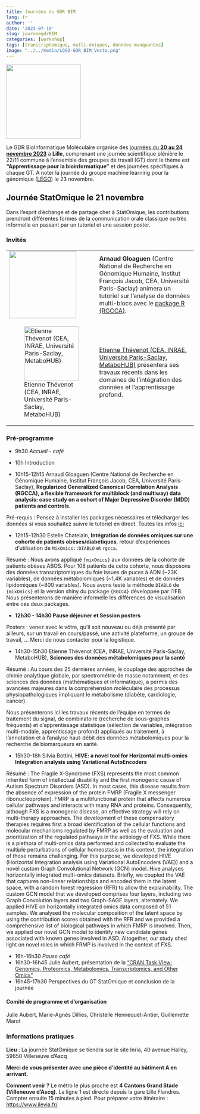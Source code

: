 ```yaml
---
title: Journées du GDR BIM
lang: fr
author: ''
date: '2023-07-19'
slug: journeegdrBIM
categories: [workshop]
tags: [transcriptomique, mutli-omiques, données manquantes]
image: "../../media/LOGO-GDR_BIM_Vecto.png"
---
```


<img src="../../../../media/LOGO-GDR_BIM_Vecto.png" width="200"/>

Le GDR BioInformatique Moléculaire organise des [journées du **20 au 24 novembre 2023**](https://www.gdr-bim.cnrs.fr/journees-du-gdr-bim-2023/) à **Lille**, comprenant une journée scientifique plénière le 22/11 commune à l'ensemble des groupes de travail (GT) dont le thème est **"Apprentissage pour la bioinformatique"** et des journées spécifiques à chaque GT. A noter la journée du groupe machine learning pour la génomique ([LEGO](https://gt-lego.cnrs.fr/)) le 23 novembre.

## Journée StatOmique le 21 novembre

Dans l'esprit d'échange et de partage cher à StatOmique, les contributions prendront différentes formes de la communication orale classique ou très informelle en passant par un tutoriel et une session poster.

### Invités

+---------------------------------------------------------------------------------------------------------------------------+----------------------------------------------------------------------------------------------------------------------------------------------------------------------------------------------------------------------------------------------------------------+
| ![](/media/2023-gdrBiM/arnaudgloaguen.png){fig-align="left" width="180"}                                                  | **Arnaud Gloaguen** (Centre National de Recherche en Génomique Humaine, Institut François Jacob, CEA, Université Paris-Saclay) animera un tutoriel sur l'analyse de données multi-blocs avec le [package R {RGCCA}](https://cran.r-project.org/package=RGCCA). |
+---------------------------------------------------------------------------------------------------------------------------+----------------------------------------------------------------------------------------------------------------------------------------------------------------------------------------------------------------------------------------------------------------+
| ![Etienne Thévenot (CEA, INRAE, Université Paris-Saclay, MetaboHUB)](/media/2023-gdrBiM/etiennethevenot.png){width="146"} | [Etienne Thévenot (CEA, INRAE, Université Paris-Saclay, MetaboHUB)](https://odisce.github.io/index.html) présentera ses travaux récents dans les domaines de l'intégration des données et l'apprentissage profond.                                             |
+---------------------------------------------------------------------------------------------------------------------------+----------------------------------------------------------------------------------------------------------------------------------------------------------------------------------------------------------------------------------------------------------------+

### Pré-programme

-   9h30 *Accueil - café*

-   10h Introduction

-   10h15-12h15 Arnaud Gloaguen (Centre National de Recherche en Génomique Humaine, Institut François Jacob, CEA, Université Paris-Saclay), **Regularized Generalized Canonical Correlation Analysis (RGCCA), a flexible framework for multiblock (and multiway) data analysis: case study on a cohort of Major Depressive Disorder (MDD) patients and controls**.

::: {.callout-note appearance="simple" icon="false"}
Pré-requis : Pensez à installer les packages nécessaires et télécharger les données si vous souhaitez suivre le tutoriel en direct.
Toutes les infos [ici](https://github.com/AGloaguen/RGCCA4Statomique)
:::

-   12h15-12h30 Estelle Chatelain, **Intégration de données omiques sur une cohorte de patients obèses/diabétiques**, retour d'expériences d'utilisation de `MixOmics::DIABLO` et `rgcca`.

::: {.callout-note appearance="simple" icon="false"}
Résumé : Nous avons appliqué `{mixOmics}` aux données de la cohorte de patients obèses ABOS. Pour 108 patients de cette cohorte, nous disposons des données transcriptomiques du foie issues de puces à ADN (\~23K variables), de données métabolomiques (\~1,4K variables) et de données lipidomiques (\~800 variables). Nous avons testé la méthode `DIABLO` de `{mixOmics}` et la version shiny du package `{RGCCA}` développée par l'IFB. Nous présenterons de manière informelle les différences de visualisation entre ces deux packages.
:::

-   **12h30 - 14h30 Pause déjeuner et Session posters**

::: {.callout-note appearance="simple" icon="false"}
Posters : venez avec le vôtre, qu'il soit nouveau ou déjà présenté par ailleurs, sur un travail en cours/passé, une activité plateforme, un groupe de travail, ... 
Merci de nous contacter pour la logistique.
:::

-   14h30-15h30 Etienne Thévenot (CEA, INRAE, Université Paris-Saclay, MetaboHUB), **Sciences des données métabolomiques pour la santé**

::: {.callout-note appearance="simple" icon="false"}
Résumé : Au cours des 25 dernières années, le couplage des approches de chimie analytique globale, par spectrométrie de masse notamment, et des sciences des données (mathématiques et informatique), a permis des avancées majeures dans la compréhension moléculaire des processus physiopathologiques impliquant le métabolisme (diabète, cardiologie, cancer).

Nous présenterons ici les travaux récents de l'équipe en termes de traitement du signal, de combinatoire (recherche de sous-graphes fréquents) et d'apprentissage statistique (sélection de variables, intégration multi-modale, apprentissage profond) appliqués au traitement, à l'annotation et à l'analyse haut-débit des données métabolomiques pour la recherche de biomarqueurs en santé.
:::

-   15h30-16h Silvia Bottini, **HIVE: a novel tool for Horizontal multi-omics Integration analysis using Variational AutoEncoders**

::: {.callout-note appearance="simple" icon="false"}
Résumé : The Fragile X-Syndrome (FXS) represents the most common inherited form of intellectual disability and the first monogenic cause of Autism Spectrum Disorders (ASD). In most cases, this disease results from the absence of expression of the protein FMRP (Fragile X messenger ribonucleoprotein). FMRP is a multifunctional protein that affects numerous cellular pathways and interacts with many RNA and proteins. Consequently, although FXS is a monogenic disease, an effective strategy will rely on multi-therapy approaches. The development of these compensatory therapies requires first a broad identification of the cellular functions and molecular mechanisms regulated by FMRP as well as the evaluation and prioritization of the regulated pathways in the aetiology of FXS. While there is a plethora of multi-omics data performed and collected to evaluate the multiple perturbations of cellular homeostasis in this context, the integration of those remains challenging. For this purpose, we developed HIVE (Horizontal Integration analysis using Variational AutoEncoders (VAE)) and a novel custom Graph Convolutional Network (GCN) model. Hive analyses horizontally integrated multi-omics datasets. Briefly, we coupled the VAE that captures non-linear relationships and encoded them in the latent space, with a random forest regression (RFR) to allow the explainability. The custom GCN model that we developed comprises four layers, including two Graph Convolution layers and two Graph-SAGE layers, alternately. We applied HIVE on horizontally integrated omics data composed of 51 samples. We analysed the molecular composition of the latent space by using the contribution scores obtained with the RFR and we provided a comprehensive list of biological pathways in which FMRP is involved. Then, we applied our novel GCN model to identify new candidate genes associated with known genes involved in ASD. Altogether, our study shed light on novel roles in which FRMP is involved in the context of FXS.
:::

-   16h-16h30 *Pause café*
-   16h30-16h45 Julie Aubert, présentation de la ["CRAN Task View: Genomics, Proteomics, Metabolomics, Transcriptomics, and Other Omics"](https://cran.r-project.org/web/views/Omics.html)
-   16h45-17h30 Perspectives du GT StatOmique et conclusion de la journée

#### Comité de programme et d'organisation

Julie Aubert, Marie-Agnès Dillies, Christelle Hennequet-Antier, Guillemette Marot

### Informations pratiques

::: {.callout-caution appearance="simple" icon="false"}
**Lieu** : La journée StatOmique se tiendra sur le site Inria, 40 avenue Halley, 59650 Villeneuve d'Ascq

**Merci de vous présenter avec une pièce d'identité au bâtiment A en arrivant.**

**Comment venir ?** Le métro le plus proche est **4 Cantons Grand Stade (Villeneuve d'Ascq)**. La ligne 1 est directe depuis la gare Lille Flandres. Compter ensuite 15 minutes à pied. Pour préparer votre itinéraire : <https://www.ilevia.fr/>
:::
